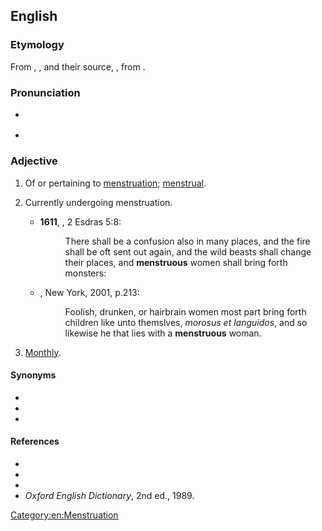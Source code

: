 ==English==

===Etymology===
From {{etyl|xno|en}} {{m|fro|menstruus}}, {{etyl|frm|en}} {{m|frm|menstrueus}}, and their source, {{etyl|LL.|en}} {{m|la|menstruosus||menstruating}}, from {{etyl|la|en}} {{m|la|mēnstruum}}.

===Pronunciation===
* {{a|UK}} {{IPA|/ˈmɛnstɹʊəs/|lang=en}}
* {{a|US}} {{IPA|/ˈmɛnstɹ(əw)əs/|lang=en}}

===Adjective===
{{en-adj|-}}

# Of or pertaining to [[menstruation]]; [[menstrual]].
# {{lb|en|of a female}} Currently undergoing menstruation.
#* '''1611''', {{w|King James Version}}, 2 Esdras 5:8:
#*: There shall be a confusion also in many places, and the fire shall be oft sent out again, and the wild beasts shall change their places, and '''menstruous''' women shall bring forth monsters: 
#* {{RQ:RBrtn AntmyMlncly}}, New York, 2001, p.213:
#*: Foolish, drunken, or hairbrain women most part bring forth children like unto themslves, ''morosus et languidos'', and so likewise he that lies with a '''menstruous''' woman.
# {{lb|en|obsolete}} [[monthly|Monthly]].

====Synonyms====
* {{l|en|menstrual}}
* {{l|en|catamenial}}
* {{l|en|mensal}}

====References====
* {{R:Webster 1828}}
* {{R:Webster 1913}}
* {{R:Dictionary.com}}
* ''Oxford English Dictionary'', 2nd ed., 1989.

[[Category:en:Menstruation]]